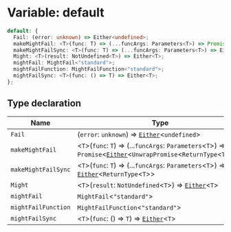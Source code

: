 # Variable: default

```ts
default: {
  Fail: (error: unknown) => Either<undefined>;
  makeMightFail: <T>(func: T) => (...funcArgs: Parameters<T>) => Promise<Either<UnwrapPromise<ReturnType<T>>>>;
  makeMightFailSync: <T>(func: T) => (...funcArgs: Parameters<T>) => Either<ReturnType<T>>;
  Might: <T>(result: NotUndefined<T>) => Either<T>;
  mightFail: MightFail<"standard">;
  mightFailFunction: MightFailFunction<"standard">;
  mightFailSync: <T>(func: () => T) => Either<T>;
};
```

## Type declaration

| Name | Type |
| ------ | ------ |
| `Fail` | (`error`: `unknown`) => [`Either`](/type-aliases/Either.mdx)\<`undefined`\> |
| `makeMightFail` | \<`T`\>(`func`: `T`) => (...`funcArgs`: `Parameters`\<`T`\>) => `Promise`\<[`Either`](/type-aliases/Either.mdx)\<`UnwrapPromise`\<`ReturnType`\<`T`\>\>\>\> |
| `makeMightFailSync` | \<`T`\>(`func`: `T`) => (...`funcArgs`: `Parameters`\<`T`\>) => [`Either`](/type-aliases/Either.mdx)\<`ReturnType`\<`T`\>\> |
| `Might` | \<`T`\>(`result`: `NotUndefined`\<`T`\>) => [`Either`](/type-aliases/Either.mdx)\<`T`\> |
| `mightFail` | `MightFail`\<`"standard"`\> |
| `mightFailFunction` | `MightFailFunction`\<`"standard"`\> |
| `mightFailSync` | \<`T`\>(`func`: () => `T`) => [`Either`](/type-aliases/Either.mdx)\<`T`\> |
